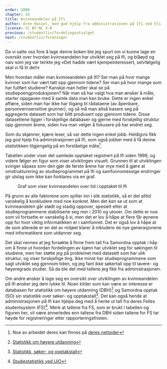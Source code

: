 ```yaml
---
order: 2080
chapter: 24
title: Kvinneandelen på Ifi
author: Arne Hassel, med god hjelp fra administrasjonen på Ifi ved Eli Berge
license: CC BY-NC 4.0
previous: /studentliv/fordelingsutvalget
next: /studentliv/foreninger
---
```



Da vi satte oss fore å lage denne boken ble jeg spurt om vi kunne lage en oversikt over hvordan kvinneandelen har 
utviklet seg på Ifi, og blåøyd og naiv som jeg var tenkte jeg «Det hadde vært kjempeinteressert, selvfølgelig skal 
vi få til det!» 

Men hvordan måler man kvinneandelen på Ifi? Ser man på hvor mange kvinner som har vært tatt opp gjennom 
tidene? Ser man på hvor mange som har fullført studiene? Kanskje man heller skal se på studiepoengproduksjonen? 
Når man så har valgt hva man ønsker å måle, starter oppgaven med å samle data man kan bruke. Dette er ingen 
enkel affære, siden man har ikke har tilgang til rådataene (av åpenbare, personvernsensitive grunner), og så 
må man altså basere seg på aggregerte datasett som har blitt produsert opp gjennom tidene. Disse datasettene 
ligger i forskjellige databaser og gjerne med forskjellig struktur opp gjennom årene, siden hva man velger å 
fokusere på har endret seg.

Som du skjønner, kjære leser, så var dette ingen enkel jobb. Heldigvis fikk jeg god hjelp fra adminstrasjonen 
på Ifi, som også jobber med å få denne statistikken tilgjengelig på en forståelige måte[^1].

Tabellen under viser det samlede opptaket registrert på Ifi siden 1998, og videre følger en figur som viser 
utviklingen visuelt. Grunnen til at utviklingen svinger såpass som den gjør de første årene har mye med å 
gjøre at omstrukturering av studieprogrammet på Ifi og samfunnsmessige endringer gir utslag som ikke kan 
forklares via en graf.

<Table />

<Figure>
  <Chart />
  <Figcaption>Graf som viser kvinneandelen over tid i opptaket til Ifi</Figcaption>
</Figure>

På grunn av alle faktorene som spiller inn i slik statistikk, så er det alltid vanskelig å konkludere med 
noe konkret. Men det _kan_ se ut som at kvinneandelen går stødt og stadig oppover, spesielt etter at 
studieprogrammene stabiliserte seg mer i 2010 og utover. Om dette er noe som vil fortsette er vanskelig å 
si, men det er lov å håpe at flere får øynene opp for hvor viktig informatikken er i samfunnet. Det er også 
lov å håpe at de som allerede er en del av miljøet klarer å inkludere de nye generasjonene med informatikere 
som utdanner seg.

Det skal nevnes at jeg forsøkte å finne frem tall fra Samordna opptak i håp om å finne ut hvordan fordelingen av 
kjønn har utviklet seg for søkingen til studiene, men her støtte jeg på problemet med datasett som har ulik 
struktur, og viser forskjellige ting. Ikke minst har studieprogrammene som sagt utviklet seg gjennom tiden, og 
jeg fant ikke søkertall opp til lavere- og høyeregrads studier. Så da ble det med tallene jeg fikk fra 
administrasjonen.

Om andre ønsker å lage seg en oversikt over utviklingen av kvinneandelen på Ifi ønsker jeg dem lykke til. Noen 
kilder som kan være av interesse er databasen for statistikk om høyere utdanning (DBH)[^2] og Samordna opptak (SO) 
sin statistikk over søker- og opptakstall[^3]. Det kan også hende at administrasjonen på Ifi kan hjelpe deg med å 
hente ut tall fra deres Felles studentsystem (FS)[^4]. Merk at tallene fra FS, som er brukt i tabellen og figuren 
her, vil være annerledes enn tallene fra DBH siden tallene for FS tar høyde for registreringer etter 
rapporteringsfristen.

[^1]:Noe av arbeidet deres kan finnes på [deres nettsider](https://www.mn.uio.no/ifi/studier/jenter-og-informatikk/statistikk/)
[^2]:[Statistikk om høyere utdanning](https://dbh.nsd.uib.no/statistikk/)
[^3]:[Statistikk, søker- og opptakstall](https://www.samordnaopptak.no/info/om/sokertall/)
[^4]:[Studiestatistikk ved UiO](https://www.uio.no/for-ansatte/arbeidsstotte/sta/fs/statistikk/)
